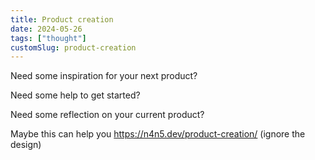 ```yaml
---
title: Product creation
date: 2024-05-26
tags: ["thought"]
customSlug: product-creation
---
```




<Thought>
Need some inspiration for your next product?

Need some help to get started?

Need some reflection on your current product?
</Thought>


Maybe this can help you https://n4n5.dev/product-creation/ (ignore the design)